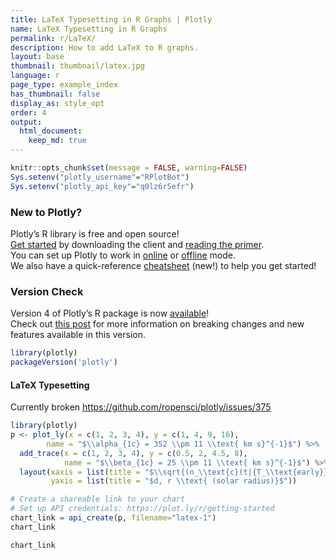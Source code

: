 ```yaml
---
title: LaTeX Typesetting in R Graphs | Plotly
name: LaTeX Typesetting in R Graphs
permalink: r/LaTeX/
description: How to add LaTeX to R graphs.
layout: base
thumbnail: thumbnail/latex.jpg
language: r
page_type: example_index
has_thumbnail: false
display_as: style_opt
order: 4
output:
  html_document:
    keep_md: true
---
```


```r
knitr::opts_chunk$set(message = FALSE, warning=FALSE)
Sys.setenv("plotly_username"="RPlotBot")
Sys.setenv("plotly_api_key"="q0lz6r5efr")
```
### New to Plotly?

Plotly's R library is free and open source!<br>
[Get started](https://plot.ly/r/getting-started/) by downloading the client and [reading the primer](https://plot.ly/r/getting-started/).<br>
You can set up Plotly to work in [online](https://plot.ly/r/getting-started/#hosting-graphs-in-your-online-plotly-account) or [offline](https://plot.ly/r/offline/) mode.<br>
We also have a quick-reference [cheatsheet](https://images.plot.ly/plotly-documentation/images/r_cheat_sheet.pdf) (new!) to help you get started!

### Version Check

Version 4 of Plotly's R package is now [available](https://plot.ly/r/getting-started/#installation)!<br>
Check out [this post](http://moderndata.plot.ly/upgrading-to-plotly-4-0-and-above/) for more information on breaking changes and new features available in this version.
```r
library(plotly)
packageVersion('plotly')
```

#### LaTeX Typesetting

Currently broken <https://github.com/ropensci/plotly/issues/375>

```r
library(plotly)
p <- plot_ly(x = c(1, 2, 3, 4), y = c(1, 4, 9, 16),
        name = "$\\alpha_{1c} = 352 \\pm 11 \\text{ km s}^{-1}$") %>%
  add_trace(x = c(1, 2, 3, 4), y = c(0.5, 2, 4.5, 8),
            name = "$\\beta_{1c} = 25 \\pm 11 \\text{ km s}^{-1}$") %>%
  layout(xaxis = list(title = "$\\sqrt{(n_\\text{c}(t|{T_\\text{early}}))}$"),
         yaxis = list(title = "$d, r \\text{ (solar radius)}$"))

# Create a shareable link to your chart
# Set up API credentials: https://plot.ly/r/getting-started
chart_link = api_create(p, filename="latex-1")
chart_link
```

```r
chart_link
```
